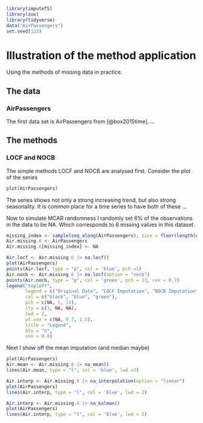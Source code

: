 ```r
library(imputeTS)
library(zoo)
library(tidyverse)
data("AirPassengers")
set.seed(123)
```

# Illustration of the method application 

Using the methods of missing data in practice.  

## The data 
### AirPassengers
The first data set is AirPassengers from [@box2015time].....

## The methods
### LOCF and NOCB
The simple methods LOCF and NOCB are analysed first. Consider the plot of the series
```r
plot(AirPassengers)
```
The series shows not only a strong increasing trend, but also strong seasonality. It is common place for a time series to have both of these ...  

Now to simulate MCAR randomness I randomly set 6% of the observations in the data to be NA. Which corresponds to 8 missing values in this dataset.

```r
missing_index <- sample(seq_along(AirPassengers), size = floor(length(AirPassengers)*0.06))
Air.missing.6 <- AirPassengers
Air.missing.6[missing_index] <- NA
```

```r
Air.locf <- Air.missing.6 |> na.locf()
plot(AirPassengers)
points(Air.locf, type = "p", col = 'blue', pch =1)
Air.nocb <- Air.missing.6 |> na.locf(option = "nocb")
points(Air.nocb, type = "p", col = 'green', pch = 13, cex = 0.7)
legend("topleft",
       legend = c("Original Data", "LOCF Imputation", "NOCB Imputation"),  
       col = c("black", "blue", "green"),
       pch = c(NA, 1, 13),              
       lty = c(1, NA, NA),                
       lwd = 2,
       pt.cex = c(NA, 0.7, 1.5),          
       title = "Legend",                  
       bty = "n",                         
       cex = 0.8)    
```
\todo[inline]{Discussion of how it looks}

Next I show off the mean imputation (and median maybe)
```r
plot(AirPassengers)
Air.mean <- Air.missing.6 |> na_mean()
lines(Air.mean, type = "l", col = 'blue', lwd =2)
```

\todo{Discuss how this performs}

```r
Air.interp <- Air.missing.6 |> na_interpolation(option = "linear")
plot(AirPassengers)
lines(Air.interp, type = "l", col = 'blue', lwd = 2)
```
```r
Air.interp <- Air.missing.6 |> na_kalman()
plot(AirPassengers)
lines(Air.interp, type = "l", col = 'blue', lwd = 2)

```
\todo{Discussion about kalman kicked actual ass}


\todo{Come back and make the plots nice. Can also remove some plots and put them in the appdix}